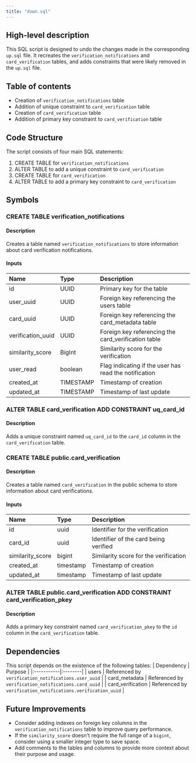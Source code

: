 ```yaml
---
title: "down.sql"
---
```


## High-level description
This SQL script is designed to undo the changes made in the corresponding `up.sql` file. It recreates the `verification_notifications` and `card_verification` tables, and adds constraints that were likely removed in the `up.sql` file.

## Table of contents
- Creation of `verification_notifications` table
- Addition of unique constraint to `card_verification` table
- Creation of `card_verification` table
- Addition of primary key constraint to `card_verification` table

## Code Structure
The script consists of four main SQL statements:
1. CREATE TABLE for `verification_notifications`
2. ALTER TABLE to add a unique constraint to `card_verification`
3. CREATE TABLE for `card_verification`
4. ALTER TABLE to add a primary key constraint to `card_verification`

## Symbols

### CREATE TABLE verification_notifications
#### Description
Creates a table named `verification_notifications` to store information about card verification notifications.

#### Inputs
| Name | Type | Description |
|:-----|:-----|:------------|
| id | UUID | Primary key for the table |
| user_uuid | UUID | Foreign key referencing the users table |
| card_uuid | UUID | Foreign key referencing the card_metadata table |
| verification_uuid | UUID | Foreign key referencing the card_verification table |
| similarity_score | BigInt | Similarity score for the verification |
| user_read | boolean | Flag indicating if the user has read the notification |
| created_at | TIMESTAMP | Timestamp of creation |
| updated_at | TIMESTAMP | Timestamp of last update |

### ALTER TABLE card_verification ADD CONSTRAINT uq_card_id
#### Description
Adds a unique constraint named `uq_card_id` to the `card_id` column in the `card_verification` table.

### CREATE TABLE public.card_verification
#### Description
Creates a table named `card_verification` in the public schema to store information about card verifications.

#### Inputs
| Name | Type | Description |
|:-----|:-----|:------------|
| id | uuid | Identifier for the verification |
| card_id | uuid | Identifier of the card being verified |
| similarity_score | bigint | Similarity score for the verification |
| created_at | timestamp | Timestamp of creation |
| updated_at | timestamp | Timestamp of last update |

### ALTER TABLE public.card_verification ADD CONSTRAINT card_verification_pkey
#### Description
Adds a primary key constraint named `card_verification_pkey` to the `id` column in the `card_verification` table.

## Dependencies
This script depends on the existence of the following tables:
| Dependency | Purpose |
|:-----------|:--------|
| users | Referenced by `verification_notifications.user_uuid` |
| card_metadata | Referenced by `verification_notifications.card_uuid` |
| card_verification | Referenced by `verification_notifications.verification_uuid` |

## Future Improvements
- Consider adding indexes on foreign key columns in the `verification_notifications` table to improve query performance.
- If the `similarity_score` doesn't require the full range of a `bigint`, consider using a smaller integer type to save space.
- Add comments to the tables and columns to provide more context about their purpose and usage.